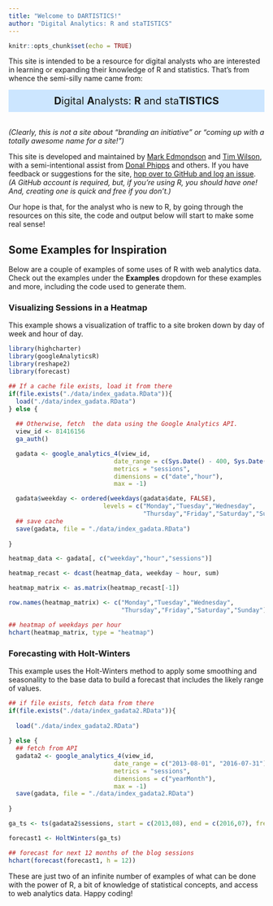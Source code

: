 ```yaml
---
title: "Welcome to DARTISTICS!"
author: "Digital Analytics: R and staTISTICS"
---
```


```r
knitr::opts_chunk$set(echo = TRUE)

```

This site is intended to be a resource for digital analysts who are interested in learning or expanding their knowledge of R and statistics. That's from whence the semi-silly name came from:

<div style= "background-color: #cce6ff; text-align: center; font-size: 20px; padding: 10px 10px 10px 10px;"><b>D</b>igital <b>A</b>nalysts: <b>R</b> and sta<b>TISTICS</b></div>

<br>_(Clearly, this is not a site about "branding an initiative" or "coming up with a totally awesome name for a site!")_

This site is developed and maintained by [Mark Edmondson](https://dk.linkedin.com/in/markpeteredmondson) and [Tim Wilson](https://www.linkedin.com/in/tgwilson), with a semi-intentional assist from [Donal Phipps](https://uk.linkedin.com/in/donalp) and others. If you have feedback or suggestions for the site, [hop over to GitHub and log an issue](https://github.com/MarkEdmondson1234/dartistics.com/issues). _(A GitHub account is required, but, if you're using R, you should have one! And, creating one is quick and free if you don't.)_

Our hope is that, for the analyst who is new to R, by going through the resources on this site, the code and output below will start to make some real sense!

## Some Examples for Inspiration

Below are a couple of examples of some uses of R with web analytics data. Check out the examples under the **Examples** dropdown for these examples and more, including the code used to generate them.

### Visualizing Sessions in a Heatmap

This example shows a visualization of traffic to a site broken down by day of week and hour of day.

```r
library(highcharter)
library(googleAnalyticsR)
library(reshape2)
library(forecast)

## If a cache file exists, load it from there
if(file.exists("./data/index_gadata.RData")){
  load("./data/index_gadata.RData")
} else {
  
  ## Otherwise, fetch  the data using the Google Analytics API.
  view_id <- 81416156
  ga_auth()

  gadata <- google_analytics_4(view_id, 
                             date_range = c(Sys.Date() - 400, Sys.Date()),
                             metrics = "sessions", 
                             dimensions = c("date","hour"),
                             max = -1)

  gadata$weekday <- ordered(weekdays(gadata$date, FALSE), 
                          levels = c("Monday","Tuesday","Wednesday",
                                     "Thursday","Friday","Saturday","Sunday")) 
  ## save cache
  save(gadata, file = "./data/index_gadata.RData")
  
}

heatmap_data <- gadata[, c("weekday","hour","sessions")]

heatmap_recast <- dcast(heatmap_data, weekday ~ hour, sum)

heatmap_matrix <- as.matrix(heatmap_recast[-1])

row.names(heatmap_matrix) <- c("Monday","Tuesday","Wednesday",
                               "Thursday","Friday","Saturday","Sunday")

## heatmap of weekdays per hour
hchart(heatmap_matrix, type = "heatmap")

```

### Forecasting with Holt-Winters
This example uses the Holt-Winters method to apply some smoothing and seasonality to the base data to build a forecast that includes the likely range of values.

```r
## if file exists, fetch data from there
if(file.exists("./data/index_gadata2.RData")){
  
  load("./data/index_gadata2.RData")
  
} else {
  ## fetch from API
  gadata2 <- google_analytics_4(view_id, 
                             date_range = c("2013-08-01", "2016-07-31"),
                             metrics = "sessions", 
                             dimensions = c("yearMonth"),
                             max = -1)
  save(gadata, file = "./data/index_gadata2.RData")
  
}

ga_ts <- ts(gadata2$sessions, start = c(2013,08), end = c(2016,07), frequency = 12)

forecast1 <- HoltWinters(ga_ts)

## forecast for next 12 months of the blog sessions
hchart(forecast(forecast1, h = 12))

```

These are just two of an infinite number of examples of what can be done with the power of R, a bit of knowledge of statistical concepts, and access to web analytics data. Happy coding!

